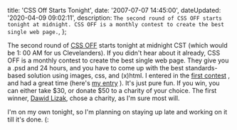 

  title: 'CSS Off Starts Tonight',
  date: '2007-07-07 14:45:00',
  dateUpdated: '2020-04-09 09:02:11',
  description: `The second round of CSS OFF starts tonight at midnight. CSS OFF is a monthly contest to create the best single web page.`,
};

The second round of [CSS OFF](http://cssoff.com) starts tonight at midnight CST (which would be 1: 00 AM for us Clevelanders). If you didn't hear about it already, CSS OFF is a monthly contest to create the best single web page. They give you a .psd and 24 hours, and you have to come up with the best standards-based solution using images, css, and (x)html. I entered in the [first contest](http://cssoff.com/2007/06/14/and-the-winner-is-dawid-lizak/) , and had a great time (here's [my entry](http://cssoff.com/entries/jabroni/07-0602-156am-danott/index.html) ). It's just pure fun. If you win, you can either take $30, or donate $50 to a charity of your choice. The first winner, [Dawid Lizak](http://www.lizak.pl/), chose a charity, as I'm sure most will.

I'm on my own tonight, so I'm planning on staying up late and working on it till it's done. (:
